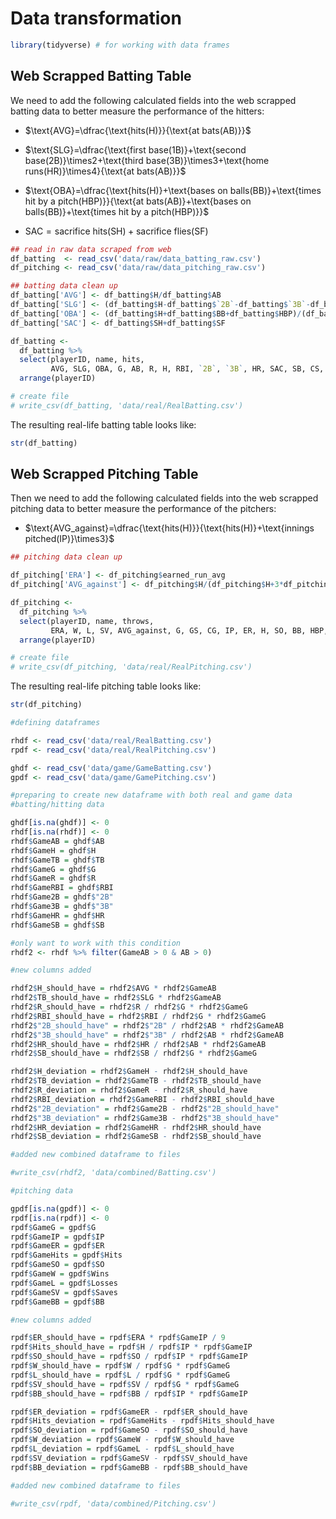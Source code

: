 # Data transformation

```r
library(tidyverse) # for working with data frames
```

## Web Scrapped Batting Table

We need to add the following calculated fields into the web scrapped batting data to better measure the performance of the hitters:

- $\text{AVG}=\dfrac{\text{hits(H)}}{\text{at bats(AB)}}$

- $\text{SLG}=\dfrac{\text{first base(1B)}+\text{second base(2B)}\times2+\text{third base(3B)}\times3+\text{home runs(HR)}\times4}{\text{at bats(AB)}}$

- $\text{OBA}=\dfrac{\text{hits(H)}+\text{bases on balls(BB)}+\text{times hit by a pitch(HBP)}}{\text{at bats(AB)}+\text{bases on balls(BB)}+\text{times hit by a pitch(HBP)}}$

- $\text{SAC}=\text{sacrifice hits(SH)}+\text{sacrifice flies(SF)}$

```r

## read in raw data scraped from web
df_batting  <- read_csv('data/raw/data_batting_raw.csv')
df_pitching <- read_csv('data/raw/data_pitching_raw.csv')

## batting data clean up
df_batting['AVG'] <- df_batting$H/df_batting$AB
df_batting['SLG'] <- (df_batting$H-df_batting$`2B`-df_batting$`3B`-df_batting$HR+2*df_batting$`2B`+3*df_batting$`3B`+4*df_batting$HR)/df_batting$AB
df_batting['OBA'] <- (df_batting$H+df_batting$BB+df_batting$HBP)/(df_batting$AB+df_batting$BB+df_batting$HBP)
df_batting['SAC'] <- df_batting$SH+df_batting$SF

df_batting <- 
  df_batting %>% 
  select(playerID, name, hits, 
         AVG, SLG, OBA, G, AB, R, H, RBI, `2B`, `3B`, HR, SAC, SB, CS, SO, BB, HBP, TB) %>% 
  arrange(playerID)

# create file
# write_csv(df_batting, 'data/real/RealBatting.csv')
```

The resulting real-life batting table looks like:

```r
str(df_batting)
```

## Web Scrapped Pitching Table

Then we need to add the following calculated fields into the web scrapped pitching data to better measure the performance of the pitchers:

- $\text{AVG_against}=\dfrac{\text{hits(H)}}{\text{hits(H)}+\text{innings pitched(IP)}\times3}$


```r
## pitching data clean up

df_pitching['ERA'] <- df_pitching$earned_run_avg
df_pitching['AVG_against'] <- df_pitching$H/(df_pitching$H+3*df_pitching$IP)

df_pitching <- 
  df_pitching %>% 
  select(playerID, name, throws, 
         ERA, W, L, SV, AVG_against, G, GS, CG, IP, ER, H, SO, BB, HBP, WP, BK) %>% 
  arrange(playerID)

# create file
# write_csv(df_pitching, 'data/real/RealPitching.csv')

```

The resulting real-life pitching table looks like:

```r
str(df_pitching)
```


```r

#defining dataframes

rhdf <- read_csv('data/real/RealBatting.csv')
rpdf <- read_csv('data/real/RealPitching.csv')

ghdf <- read_csv('data/game/GameBatting.csv')
gpdf <- read_csv('data/game/GamePitching.csv')

#preparing to create new dataframe with both real and game data 
#batting/hitting data

ghdf[is.na(ghdf)] <- 0
rhdf[is.na(rhdf)] <- 0
rhdf$GameAB = ghdf$AB
rhdf$GameH = ghdf$H
rhdf$GameTB = ghdf$TB
rhdf$GameG = ghdf$G
rhdf$GameR = ghdf$R
rhdf$GameRBI = ghdf$RBI
rhdf$Game2B = ghdf$"2B"
rhdf$Game3B = ghdf$"3B"
rhdf$GameHR = ghdf$HR
rhdf$GameSB = ghdf$SB

#only want to work with this condition
rhdf2 <- rhdf %>% filter(GameAB > 0 & AB > 0)

#new columns added

rhdf2$H_should_have = rhdf2$AVG * rhdf2$GameAB
rhdf2$TB_should_have = rhdf2$SLG * rhdf2$GameAB
rhdf2$R_should_have = rhdf2$R / rhdf2$G * rhdf2$GameG
rhdf2$RBI_should_have = rhdf2$RBI / rhdf2$G * rhdf2$GameG
rhdf2$"2B_should_have" = rhdf2$"2B" / rhdf2$AB * rhdf2$GameAB
rhdf2$"3B_should_have" = rhdf2$"3B" / rhdf2$AB * rhdf2$GameAB
rhdf2$HR_should_have = rhdf2$HR / rhdf2$AB * rhdf2$GameAB
rhdf2$SB_should_have = rhdf2$SB / rhdf2$G * rhdf2$GameG

rhdf2$H_deviation = rhdf2$GameH - rhdf2$H_should_have
rhdf2$TB_deviation = rhdf2$GameTB - rhdf2$TB_should_have
rhdf2$R_deviation = rhdf2$GameR - rhdf2$R_should_have
rhdf2$RBI_deviation = rhdf2$GameRBI - rhdf2$RBI_should_have
rhdf2$"2B_deviation" = rhdf2$Game2B - rhdf2$"2B_should_have"
rhdf2$"3B_deviation" = rhdf2$Game3B - rhdf2$"3B_should_have"
rhdf2$HR_deviation = rhdf2$GameHR - rhdf2$HR_should_have
rhdf2$SB_deviation = rhdf2$GameSB - rhdf2$SB_should_have

#added new combined dataframe to files

#write_csv(rhdf2, 'data/combined/Batting.csv')

#pitching data

gpdf[is.na(gpdf)] <- 0
rpdf[is.na(rpdf)] <- 0
rpdf$GameG = gpdf$G
rpdf$GameIP = gpdf$IP
rpdf$GameER = gpdf$ER
rpdf$GameHits = gpdf$Hits
rpdf$GameSO = gpdf$SO
rpdf$GameW = gpdf$Wins
rpdf$GameL = gpdf$Losses
rpdf$GameSV = gpdf$Saves
rpdf$GameBB = gpdf$BB

#new columns added

rpdf$ER_should_have = rpdf$ERA * rpdf$GameIP / 9
rpdf$Hits_should_have = rpdf$H / rpdf$IP * rpdf$GameIP
rpdf$SO_should_have = rpdf$SO / rpdf$IP * rpdf$GameIP
rpdf$W_should_have = rpdf$W / rpdf$G * rpdf$GameG
rpdf$L_should_have = rpdf$L / rpdf$G * rpdf$GameG
rpdf$SV_should_have = rpdf$SV / rpdf$G * rpdf$GameG
rpdf$BB_should_have = rpdf$BB / rpdf$IP * rpdf$GameIP

rpdf$ER_deviation = rpdf$GameER - rpdf$ER_should_have
rpdf$Hits_deviation = rpdf$GameHits - rpdf$Hits_should_have
rpdf$SO_deviation = rpdf$GameSO - rpdf$SO_should_have
rpdf$W_deviation = rpdf$GameW - rpdf$W_should_have
rpdf$L_deviation = rpdf$GameL - rpdf$L_should_have
rpdf$SV_deviation = rpdf$GameSV - rpdf$SV_should_have
rpdf$BB_deviation = rpdf$GameBB - rpdf$BB_should_have

#added new combined dataframe to files

#write_csv(rpdf, 'data/combined/Pitching.csv')

```

